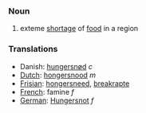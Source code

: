 ===Noun===

#exteme [[shortage]] of [[food]] in a region

===Translations===
* Danish: [[hungersnød]] ''c''
*[[Dutch]]: [[hongersnood]] ''m''
*[[Frisian]]: [[hongersneed]], [[breakrapte]]
*[[French]]: famine ''f''
*[[German]]: [[Hungersnot]] ''f''